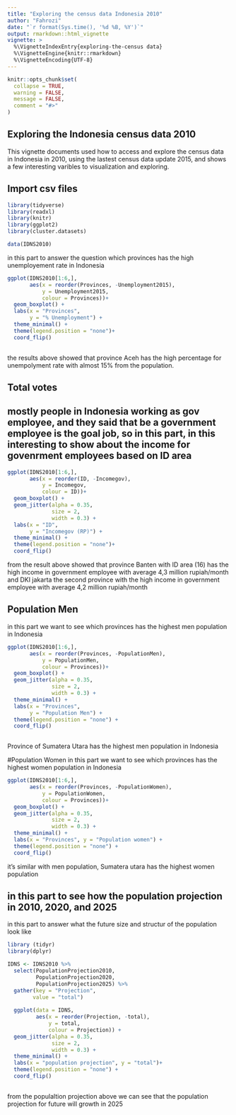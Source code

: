 ```yaml
---
title: "Exploring the census data Indonesia 2010"
author: "Fahrozi" 
date: "`r format(Sys.time(), '%d %B, %Y')`"
output: rmarkdown::html_vignette
vignette: >
  %\VignetteIndexEntry{exploring-the-census data}
  %\VignetteEngine{knitr::rmarkdown}
  %\VignetteEncoding{UTF-8}
---
```


```r
knitr::opts_chunk$set(
  collapse = TRUE,
  warning = FALSE,
  message = FALSE,
  comment = "#>"
)
```

## Exploring the Indonesia census data 2010

This vignette documents used how to access and explore the census data in Indonesia in 2010, using the lastest census data update 2015, and shows a few interesting varibles to visualization and exploring.

##

## Import csv files

```r
library(tidyverse)
library(readxl)
library(knitr)
library(ggplot2)
library(cluster.datasets)

data(IDNS2010)
```
in this part to answer the question which provinces has the high unemployement rate in Indonesia

```r
ggplot(IDNS2010[1:6,],
       aes(x = reorder(Provinces, -Unemployment2015),
           y = Unemployment2015,
           colour = Provinces))+
  geom_boxplot() +
  labs(x = "Provinces",
       y = "% Unemployment") +
  theme_minimal() +
  theme(legend.position = "none")+
  coord_flip()
  
```
the results above showed that province Aceh has the high percentage for unempolyment rate with almost 15% from the population.

## Total votes
## mostly people in Indonesia working as gov employee, and they said that be a government employee is the goal job, so in this part, in this interesting to show about the income for govenrment employees based on ID area

```r
ggplot(IDNS2010[1:6,],
       aes(x = reorder(ID, -Incomegov),
           y = Incomegov,
           colour = ID))+
  geom_boxplot() +
  geom_jitter(alpha = 0.35,
              size = 2,
              width = 0.3) +
  labs(x = "ID",
       y = "Incomegov (RP)") +
  theme_minimal() +
  theme(legend.position = "none")+
  coord_flip()
```
from the result above showed that province Banten with ID area (16) has the high income in government employee with average 4,3 million rupiah/month and DKI jakarta the second province with the high income in government employee with average 4,2 million rupiah/month

## Population Men
in this part we want to see which provinces has the highest men population in Indonesia

```r
ggplot(IDNS2010[1:6,],
       aes(x = reorder(Provinces, -PopulationMen),
           y = PopulationMen,
           colour = Provinces))+
  geom_boxplot() +
  geom_jitter(alpha = 0.35,
              size = 2,
              width = 0.3) +
  theme_minimal() +
  labs(x = "Provinces", 
       y = "Population Men") +
  theme(legend.position = "none") +
  coord_flip()
  
```
Province of Sumatera Utara has the highest men population in Indonesia


#Population Women
in this part we want to see which provinces has the highest women population in Indonesia

```r
ggplot(IDNS2010[1:6,],
       aes(x = reorder(Provinces, -PopulationWomen),
           y = PopulationWomen,
           colour = Provinces))+
  geom_boxplot() +
  geom_jitter(alpha = 0.35,
              size = 2,
              width = 0.3) +
  theme_minimal() +
  labs(x = "Provinces", y = "Population women") +
  theme(legend.position = "none") +
  coord_flip()
```
it's similar with men population, Sumatera utara has the highest women population

## in this part to see how the population projection in 2010, 2020, and 2025
in this part to answer what the future size and structur of the population look like

```r
library (tidyr)
library(dplyr)

IDNS <- IDNS2010 %>%
  select(PopulationProjection2010, 
         PopulationProjection2020, 
         PopulationProjection2025) %>%
  gather(key = "Projection",
        value = "total") 
  
  ggplot(data = IDNS,
         aes(x = reorder(Projection, -total),
             y = total,
             colour = Projection)) +
  geom_jitter(alpha = 0.35,
              size = 2,
              width = 0.3) +
  theme_minimal() +
  labs(x = "population projection", y = "total")+
  theme(legend.position = "none") +
  coord_flip()
  
```

from the populaltion projection above we can see that the population projection for future will growth in 2025

